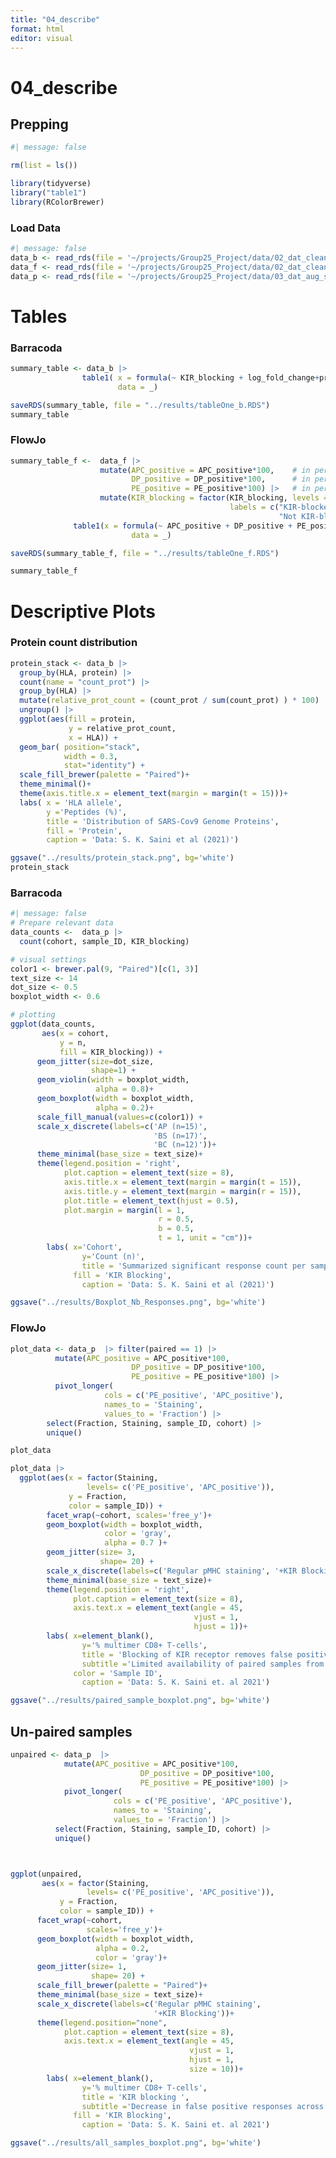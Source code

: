 ```yaml
---
title: "04_describe"
format: html
editor: visual
---
```


# 04_describe

## Prepping

```r
#| message: false

rm(list = ls())

library(tidyverse)
library("table1")
library(RColorBrewer)
```

### Load Data

```r
#| message: false
data_b <- read_rds(file = '~/projects/Group25_Project/data/02_dat_clean_barracoda.RDS')
data_f <- read_rds(file = '~/projects/Group25_Project/data/02_dat_clean_flowjo.RDS')
data_p <- read_rds(file = '~/projects/Group25_Project/data/03_dat_aug_sig_pairing.RDS')
```

# Tables

### Barracoda

```r

summary_table <- data_b |>
                table1( x = formula(~ KIR_blocking + log_fold_change+protein + HLA| cohort),
                        data = _)

saveRDS(summary_table, file = "../results/tableOne_b.RDS")
summary_table

```

### FlowJo

```r

summary_table_f <-  data_f |>
                    mutate(APC_positive = APC_positive*100,    # in percent
                           DP_positive = DP_positive*100,      # in percent
                           PE_positive = PE_positive*100) |>   # in percent
                    mutate(KIR_blocking = factor(KIR_blocking, levels = c(1, 0),
                                                 labels = c("KIR-blocked",
                                                            "Not KIR-blocked"))) |>
              table1(x = formula(~ APC_positive + DP_positive + PE_positive | KIR_blocking),
                           data = _)

saveRDS(summary_table_f, file = "../results/tableOne_f.RDS")

summary_table_f
```

# Descriptive Plots

### Protein count distribution

```r

protein_stack <- data_b |>
  group_by(HLA, protein) |>
  count(name = "count_prot") |>
  group_by(HLA) |>
  mutate(relative_prot_count = (count_prot / sum(count_prot) ) * 100) |>
  ungroup() |>
  ggplot(aes(fill = protein, 
             y = relative_prot_count, 
             x = HLA)) + 
  geom_bar( position="stack",
            width = 0.3,
            stat="identity") + 
  scale_fill_brewer(palette = "Paired")+
  theme_minimal()+
  theme(axis.title.x = element_text(margin = margin(t = 15)))+
  labs( x = 'HLA allele',
      	y ='Peptides (%)',
        title = 'Distribution of SARS-Cov9 Genome Proteins',
      	fill = 'Protein',
      	caption = 'Data: S. K. Saini et al (2021)')

ggsave("../results/protein_stack.png", bg='white')
protein_stack
```

### Barracoda

```r
#| message: false
# Prepare relevant data
data_counts <-  data_p |> 
  count(cohort, sample_ID, KIR_blocking)

# visual settings
color1 <- brewer.pal(9, "Paired")[c(1, 3)]
text_size <- 14
dot_size <- 0.5
boxplot_width <- 0.6

# plotting
ggplot(data_counts, 
       aes(x = cohort, 
           y = n, 
           fill = KIR_blocking)) + 
      geom_jitter(size=dot_size, 
                  shape=1) +
      geom_violin(width = boxplot_width,
                   alpha = 0.8)+
      geom_boxplot(width = boxplot_width,
                   alpha = 0.2)+
      scale_fill_manual(values=c(color1)) +
      scale_x_discrete(labels=c('AP (n=15)', 
                                'BS (n=17)', 
                                'BC (n=12)'))+
      theme_minimal(base_size = text_size)+
      theme(legend.position = 'right',
            plot.caption = element_text(size = 8),
            axis.title.x = element_text(margin = margin(t = 15)),
            axis.title.y = element_text(margin = margin(r = 15)),
            plot.title = element_text(hjust = 0.5),
            plot.margin = margin(l = 1, 
                                 r = 0.5, 
                                 b = 0.5, 
                                 t = 1, unit = "cm"))+
    	labs( x='Cohort',
        		y='Count (n)',
        		title = 'Summarized significant response count per sample',
        	  fill = 'KIR Blocking',
        		caption = 'Data: S. K. Saini et al (2021)')

ggsave("../results/Boxplot_Nb_Responses.png", bg='white')
```

### FlowJo

```r
plot_data <- data_p  |> filter(paired == 1) |>
          mutate(APC_positive = APC_positive*100,     
                           DP_positive = DP_positive*100,   
                           PE_positive = PE_positive*100) |>
          pivot_longer(
                     cols = c('PE_positive', 'APC_positive'),
                     names_to = 'Staining', 
                     values_to = 'Fraction') |>
        select(Fraction, Staining, sample_ID, cohort) |>
        unique()

plot_data
```

```r

plot_data |>  
  ggplot(aes(x = factor(Staining, 
                 levels= c('PE_positive', 'APC_positive')), 
             y = Fraction, 
             color = sample_ID)) +
        facet_wrap(~cohort, scales='free_y')+
        geom_boxplot(width = boxplot_width,
                     color = 'gray',
                     alpha = 0.7 )+
        geom_jitter(size= 3, 
                    shape= 20) +
        scale_x_discrete(labels=c('Regular pMHC staining', '+KIR Blocking'))+
        theme_minimal(base_size = text_size)+
        theme(legend.position = 'right',
              plot.caption = element_text(size = 8),
              axis.text.x = element_text(angle = 45, 
                                         vjust = 1, 
                                         hjust = 1))+
      	labs( x=element_blank(),
          		y='% multimer CD8+ T-cells',
          		title = 'Blocking of KIR receptor removes false positive responses',
          		subtitle ='Limited availability of paired samples from flow cytometry',
          	  color = 'Sample ID',
          		caption = 'Data: S. K. Saini et. al 2021')

ggsave("../results/paired_sample_boxplot.png", bg='white')
```

## Un-paired samples

```r
unpaired <- data_p  |>
            mutate(APC_positive = APC_positive*100,     
                             DP_positive = DP_positive*100,   
                             PE_positive = PE_positive*100) |>
            pivot_longer(
                       cols = c('PE_positive', 'APC_positive'),
                       names_to = 'Staining', 
                       values_to = 'Fraction') |>
          select(Fraction, Staining, sample_ID, cohort) |>
          unique()



ggplot(unpaired, 
       aes(x = factor(Staining, 
                 levels= c('PE_positive', 'APC_positive')), 
           y = Fraction,
           color = sample_ID)) +
      facet_wrap(~cohort,
                 scales='free_y')+
      geom_boxplot(width = boxplot_width,
                   alpha = 0.2,
                   color = 'gray')+
      geom_jitter(size= 1, 
                  shape= 20) +
      scale_fill_brewer(palette = "Paired")+
      theme_minimal(base_size = text_size)+
      scale_x_discrete(labels=c('Regular pMHC staining',
                                '+KIR Blocking'))+
      theme(legend.position="none",
            plot.caption = element_text(size = 8),
            axis.text.x = element_text(angle = 45, 
                                        vjust = 1, 
                                        hjust = 1,
                                        size = 10))+
    	labs( x=element_blank(),
        		y='% multimer CD8+ T-cells',
        		title = 'KIR blocking ',
        		subtitle ='Decrease in false positive responses across cohorts',
        	  fill = 'KIR Blocking',
        		caption = 'Data: S. K. Saini et. al 2021')

ggsave("../results/all_samples_boxplot.png", bg='white')
```
